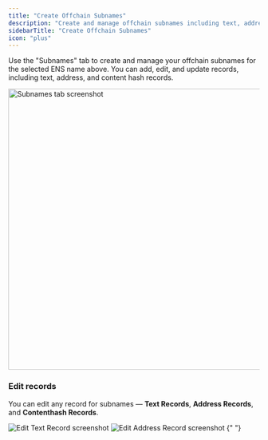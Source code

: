 ```yaml
---
title: "Create Offchain Subnames"
description: "Create and manage offchain subnames including text, address, and content hash records through the UI."
sidebarTitle: "Create Offchain Subnames"
icon: "plus"
---
```


Use the "Subnames" tab to create and manage your offchain subnames for the selected ENS name above. You can add, edit, and update records, including text, address, and content hash records.

<img
  src="/assets/create-offchain-subnames-1.png"
  alt="Subnames tab screenshot"
  width="563"
/>

### Edit records

You can edit any record for subnames — **Text Records**, **Address Records**, and **Contenthash Records**.

<CardGroup cols={2}>
  <Card>
    <img
      src="/assets/create-offchain-subnames-2.png"
      alt="Edit Text Record screenshot"
    />
  </Card>
  <Card>
    <img
      src="/assets/create-offchain-subnames-3.png"
      alt="Edit Address Record screenshot"
    />
  </Card>
</CardGroup>{" "}
